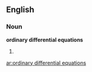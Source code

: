 ==English==

===Noun===
'''ordinary differential equations'''

# {{plural of|ordinary differential equation}}

[[ar:ordinary differential equations]]